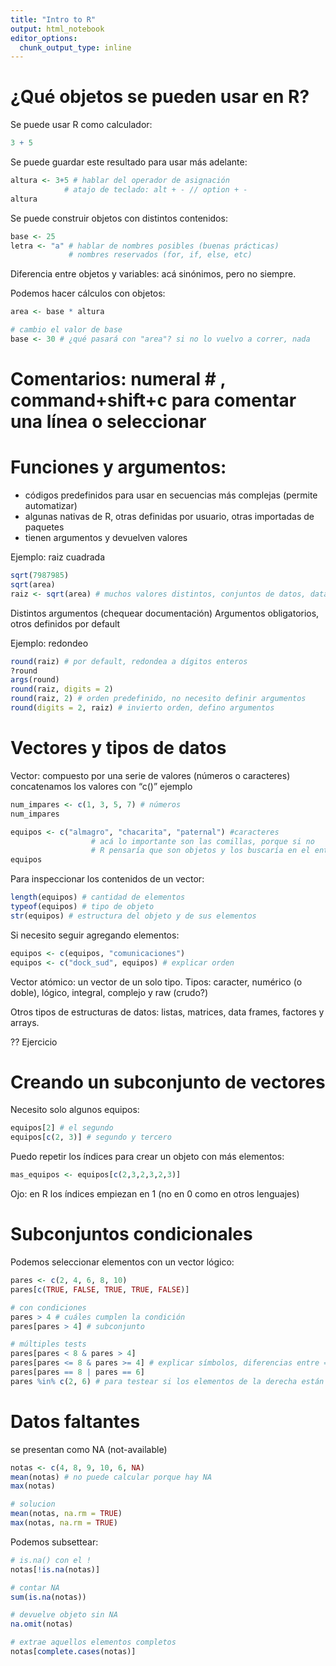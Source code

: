 ```yaml
---
title: "Intro to R"
output: html_notebook
editor_options: 
  chunk_output_type: inline
---
```

# ¿Qué objetos se pueden usar en R?

Se puede usar R como calculador:
```r
3 + 5
```

Se puede guardar este resultado para usar más adelante:
```r
altura <- 3+5 # hablar del operador de asignación
            # atajo de teclado: alt + - // option + -
altura
```
Se puede construir objetos con distintos contenidos:
```r
base <- 25
letra <- "a" # hablar de nombres posibles (buenas prácticas)
             # nombres reservados (for, if, else, etc)
```

Diferencia entre objetos y variables: acá sinónimos, pero no siempre.

Podemos hacer cálculos con objetos:
```r
area <- base * altura

# cambio el valor de base
base <- 30 # ¿qué pasará con "area"? si no lo vuelvo a correr, nada
```

# Comentarios: numeral # , command+shift+c para comentar una línea o seleccionar

# Funciones y argumentos:
* códigos predefinidos para usar en secuencias más complejas (permite automatizar)
* algunas nativas de R, otras definidas por usuario, otras importadas de paquetes
* tienen argumentos y devuelven valores

Ejemplo: raiz cuadrada
```r
sqrt(7987985)
sqrt(area)
raiz <- sqrt(area) # muchos valores distintos, conjuntos de datos, datasets, etc
```

Distintos argumentos (chequear documentación)
Argumentos obligatorios, otros definidos por default

Ejemplo: redondeo
```r
round(raiz) # por default, redondea a dígitos enteros
?round
args(round)
round(raiz, digits = 2)
round(raiz, 2) # orden predefinido, no necesito definir argumentos
round(digits = 2, raiz) # invierto orden, defino argumentos
```

# Vectores y tipos de datos

Vector: compuesto por una serie de valores (números o caracteres)
concatenamos los valores con "c()"
ejemplo
```r
num_impares <- c(1, 3, 5, 7) # números
num_impares

equipos <- c("almagro", "chacarita", "paternal") #caracteres
                  # acá lo importante son las comillas, porque si no
                  # R pensaría que son objetos y los buscaría en el entorno y tiraría un error
equipos
```

Para inspeccionar los contenidos de un vector:
```r
length(equipos) # cantidad de elementos
typeof(equipos) # tipo de objeto
str(equipos) # estructura del objeto y de sus elementos
```

Si necesito seguir agregando elementos:
```r
equipos <- c(equipos, "comunicaciones")
equipos <- c("dock_sud", equipos) # explicar orden
```

Vector atómico: un vector de un solo tipo.
Tipos: caracter, numérico (o doble), lógico, integral, complejo y raw (crudo?)

Otros tipos de estructuras de datos: listas, matrices, data frames, factores y arrays.

?? Ejercicio

# Creando un subconjunto de vectores

Necesito solo algunos equipos:
```r
equipos[2] # el segundo
equipos[c(2, 3)] # segundo y tercero
```

Puedo repetir los índices para crear un objeto con más elementos:
```r
mas_equipos <- equipos[c(2,3,2,3,2,3)]
```
Ojo: en R los índices empiezan en 1 (no en 0 como en otros lenguajes)

# Subconjuntos condicionales

Podemos seleccionar elementos con un vector lógico:
```r
pares <- c(2, 4, 6, 8, 10)
pares[c(TRUE, FALSE, TRUE, TRUE, FALSE)]

# con condiciones
pares > 4 # cuáles cumplen la condición
pares[pares > 4] # subconjunto

# múltiples tests
pares[pares < 8 & pares > 4]
pares[pares <= 8 & pares >= 4] # explicar símbolos, diferencias entre = y ==
pares[pares == 8 | pares == 6]
pares %in% c(2, 6) # para testear si los elementos de la derecha están en el vector definido a la izquierda
```

# Datos faltantes

se presentan como NA (not-available)
```r
notas <- c(4, 8, 9, 10, 6, NA)
mean(notas) # no puede calcular porque hay NA
max(notas)

# solucion
mean(notas, na.rm = TRUE)
max(notas, na.rm = TRUE)
```
Podemos subsettear:
```r
# is.na() con el !
notas[!is.na(notas)]

# contar NA
sum(is.na(notas))

# devuelve objeto sin NA
na.omit(notas)

# extrae aquellos elementos completos
notas[complete.cases(notas)]
```

